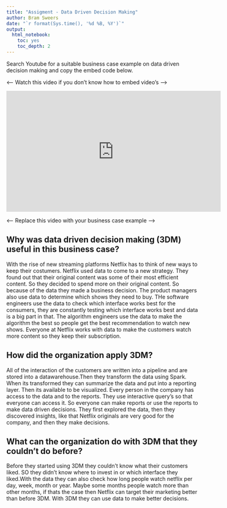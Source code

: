 ```yaml
---
title: "Assigment - Data Driven Decision Making"
author: Bram Sweers
date: "`r format(Sys.time(), '%d %B, %Y')`"
output:
  html_notebook:
    toc: yes
    toc_depth: 2
---
```


Search Youtube for a suitable business case example on data driven decision making and copy the embed code below.

<---- Watch this video if you don't know how to embed video's ---->

<iframe width="560" height="315" src="https://www.youtube.com/embed/nMyuCdqzpZc" title="YouTube video player" frameborder="0" allow="accelerometer; autoplay; clipboard-write; encrypted-media; gyroscope; picture-in-picture" allowfullscreen></iframe>

<---- Replace this video with your business case example ---->


## Why was data driven decision making (3DM) useful in this business case?

With the rise of new streaming platforms Netflix has to think of new ways to keep their costumers.
Netflix used data to come to a new strategy. They found out that their original content was some of their most efficient content. So they decided to spend more on their original content. So because of the data they made a business decision. The product managers also use data to determine which shows they need to buy. THe software engineers use the data to check which interface works best for the consumers, they are constantly testing which interface works best and data is a big part in that. The algorithm engineers use the data to make the algorithm the best so people get the best recommendation to watch new shows. Everyone at Netflix works with data to make the customers watch more content so they keep their subscription. 

## How did the organization apply 3DM?

All of the interaction of the customers are written into a pipeline and are stored into a datawarehouse.Then they transform the data using Spark. When its transformed they can summarize the data and put into a reporting layer. Then its available to be visualized. Every person in the company has access to the data and to the reports. They use interactive query's so that everyone can access it.
So everyone can make reports or use the reports to make data driven decisions. 
They first explored the data, then they discovered insights, like that Netflix originals are very good for the company, and then they make decisions. 

## What can the organization do with 3DM that they couldn’t do before?

Before they started using 3DM they couldn't know what their customers liked. SO they didn't know where to invest in or which interface they liked.With the data they can also check how long people watch netflix per day, week, month or year. Maybe some months people watch more than other months, if thats the case then Netflix can target their marketing better than before 3DM. 
With 3DM they can use data to make better decisions. 